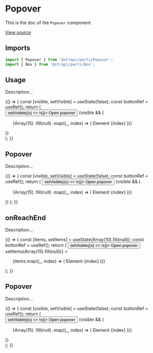 <!--- Popover.stories.mdx --->


<Meta title="Design System/Components/Popover" component={Popover} />

# Popover

This is the doc of the `Popover` component

[View source](https://github.com/strapi/parts/tree/develop/packages/strapi-parts/src/Popover)

## Imports

```js
import { Popover } from '@strapi/parts/Popover';
import { Box } from '@strapi/parts/Box';
```

## Usage

Description...

<Canvas>
  <Story name="centered">
    {() => {
      const [visible, setVisible] = useState(false);
      const buttonRef = useRef();
      return (
        <div style={{ marginLeft: '200px' }}>
          <button ref={buttonRef} onClick={() => setVisible((s) => !s)}>
            Open popover
          </button>
          {visible && (
            <Popover centered source={buttonRef} spacing={16}>
              <ul style={{ width: '200px' }}>
                {Array(15)
                  .fill(null)
                  .map((_, index) => (
                    <Box key={index} padding={3} as="li">
                      Element {index}
                    </Box>
                  ))}
              </ul>
            </Popover>
          )}
        </div>
      );
    }}
  </Story>
</Canvas>

## Popover

Description...

<Canvas>
  <Story name="base">
    {() => {
      const [visible, setVisible] = useState(false);
      const buttonRef = useRef();
      return (
        <Box padding={10}>
          <button ref={buttonRef} onClick={() => setVisible((s) => !s)}>
            Open popover
          </button>
          {visible && (
            <Popover source={buttonRef} spacing={16}>
              <ul style={{ width: '200px' }}>
                {Array(15)
                  .fill(null)
                  .map((_, index) => (
                    <Box key={index} padding={3} as="li">
                      Element {index}
                    </Box>
                  ))}
              </ul>
            </Popover>
          )}
        </Box>
      );
    }}
  </Story>
</Canvas>

## onReachEnd

Description...

<Canvas>
  <Story name="onReachEnd">
    {() => {
      const [items, setItems] = useState(Array(10).fill(null));
      const buttonRef = useRef();
      return (
        <Box padding={10}>
          <button ref={buttonRef} onClick={() => setVisible((s) => !s)}>
            Open popover
          </button>
          <Popover
            source={buttonRef}
            spacing={16}
            id="on-reach-end"
            intersectionId="test-123"
            onReachEnd={() => setItems(Array(15).fill(null))}
          >
            <ul style={{ width: '200px' }} id="list" tabIndex={-1}>
              {items.map((_, index) => (
                <Box key={index} padding={3} as="li" id={`item-${index}`}>
                  Element {index}
                </Box>
              ))}
            </ul>
          </Popover>
        </Box>
      );
    }}
  </Story>
</Canvas>

## Popover

Description...

<Canvas>
  <Story name="overflow-right">
    {() => {
      const [visible, setVisible] = useState(false);
      const buttonRef = useRef();
      return (
        <div style={{ height: '200vh' }}>
          <div style={{ position: 'absolute', bottom: 0, right: 0 }}>
            <div>
              <button ref={buttonRef} onClick={() => setVisible((s) => !s)}>
                Open popover
              </button>
              {visible && (
                <Popover centered source={buttonRef} spacing={16}>
                  <ul style={{ width: '200px' }}>
                    {Array(15)
                      .fill(null)
                      .map((_, index) => (
                        <Box key={index} padding={3} as="li">
                          Element {index}
                        </Box>
                      ))}
                  </ul>
                </Popover>
              )}
            </div>
          </div>
        </div>
      );
    }}
  </Story>
</Canvas>
